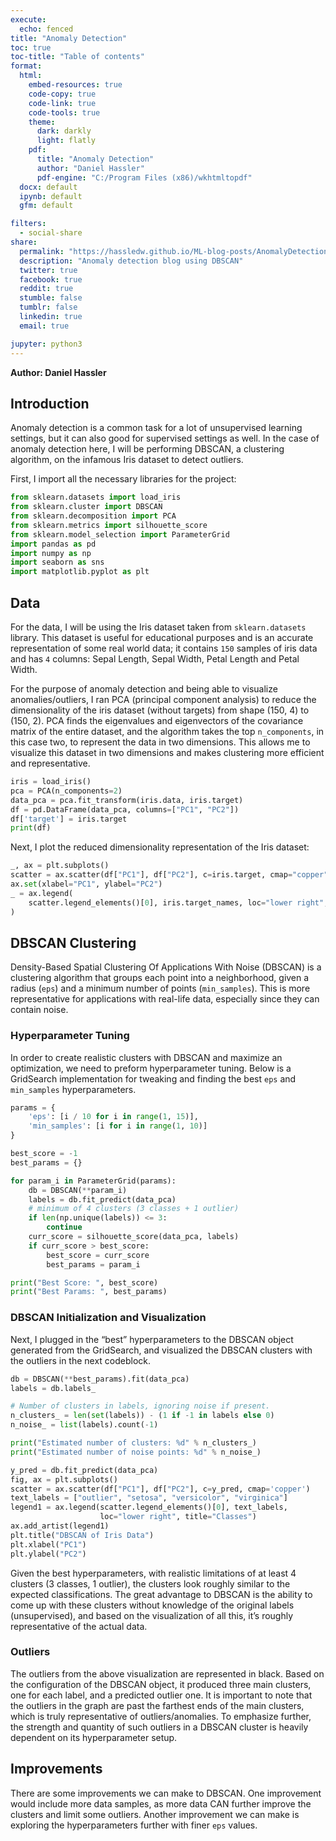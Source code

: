 ---
execute:
  echo: fenced
title: "Anomaly Detection"
toc: true
toc-title: "Table of contents"
format:
  html:
    embed-resources: true
    code-copy: true
    code-link: true
    code-tools: true
    theme:
      dark: darkly
      light: flatly
    pdf:
      title: "Anomaly Detection"
      author: "Daniel Hassler"
      pdf-engine: "C:/Program Files (x86)/wkhtmltopdf"
  docx: default
  ipynb: default
  gfm: default

filters:
  - social-share
share:
  permalink: "https://hassledw.github.io/ML-blog-posts/AnomalyDetectionBlog/"
  description: "Anomaly detection blog using DBSCAN"
  twitter: true
  facebook: true
  reddit: true
  stumble: false
  tumblr: false
  linkedin: true
  email: true

jupyter: python3
---
<!-- title: "Comparing Decision Tree and Random Forest Classifier Performance"
format:
  html:
    code-fold: true
jupyter: python3 -->
**Author: Daniel Hassler**

<link rel="stylesheet" type="text/css" href="./index.css">
<div class="social-icons">
  <a href="https://github.com/hassledw"><i class="fab fa-github"></i></a>
  <a href="https://www.linkedin.com/in/daniel-hassler-85027a21a/"><i class="fab fa-linkedin"></i></a>
  <!-- Add more social media links/icons as needed -->
</div>

## Introduction
Anomaly detection is a common task for a lot of unsupervised learning settings, but it can also good for supervised settings as well. In the case of anomaly detection here, I will be performing DBSCAN, a clustering algorithm, on the infamous Iris dataset to detect outliers.

First, I import all the necessary libraries for the project:
```{python}
from sklearn.datasets import load_iris
from sklearn.cluster import DBSCAN
from sklearn.decomposition import PCA
from sklearn.metrics import silhouette_score
from sklearn.model_selection import ParameterGrid
import pandas as pd
import numpy as np
import seaborn as sns
import matplotlib.pyplot as plt
```

## Data
For the data, I will be using the Iris dataset taken from `sklearn.datasets` library. This dataset is useful for educational purposes and is an accurate representation of some real world data; it contains `150` samples of iris data and has `4` columns: Sepal Length, Sepal Width, Petal Length and Petal Width.

For the purpose of anomaly detection and being able to visualize anomalies/outliers, I ran PCA (principal component analysis) to reduce the dimensionality of the iris dataset (without targets) from shape (150, 4) to (150, 2). PCA finds the eigenvalues and eigenvectors of the covariance matrix of the entire dataset, and the algorithm takes the top `n_components`, in this case two, to represent the data in two dimensions. This allows me to visualize this dataset in two dimensions and makes clustering more efficient and representative.

```{python}
iris = load_iris()
pca = PCA(n_components=2)
data_pca = pca.fit_transform(iris.data, iris.target)
df = pd.DataFrame(data_pca, columns=["PC1", "PC2"])
df['target'] = iris.target
print(df)
```

Next, I plot the reduced dimensionality representation of the Iris dataset:
```{python}
_, ax = plt.subplots()
scatter = ax.scatter(df["PC1"], df["PC2"], c=iris.target, cmap="copper")
ax.set(xlabel="PC1", ylabel="PC2")
_ = ax.legend(
    scatter.legend_elements()[0], iris.target_names, loc="lower right", title="Classes"
)
```

## DBSCAN Clustering
Density-Based Spatial Clustering Of Applications With Noise (DBSCAN) is a clustering algorithm that groups each point into a neighborhood, given a radius (`eps`) and a minimum number of points (`min_samples`). This is more representative for applications with real-life data, especially since they can contain noise.

### Hyperparameter Tuning
In order to create realistic clusters with DBSCAN and maximize an optimization, we need to preform hyperparameter tuning. Below is a GridSearch implementation for tweaking and finding the best `eps` and `min_samples` hyperparameters. 

```{python}
params = {
    'eps': [i / 10 for i in range(1, 15)],
    'min_samples': [i for i in range(1, 10)]
}

best_score = -1
best_params = {}

for param_i in ParameterGrid(params):
    db = DBSCAN(**param_i)
    labels = db.fit_predict(data_pca)
    # minimum of 4 clusters (3 classes + 1 outlier)
    if len(np.unique(labels)) <= 3:
        continue
    curr_score = silhouette_score(data_pca, labels)
    if curr_score > best_score:
        best_score = curr_score
        best_params = param_i

print("Best Score: ", best_score)
print("Best Params: ", best_params)
```

### DBSCAN Initialization and Visualization
Next, I plugged in the "best" hyperparameters to the DBSCAN object generated from the GridSearch, and visualized the DBSCAN clusters with the outliers in the next codeblock.
```{python}
db = DBSCAN(**best_params).fit(data_pca)
labels = db.labels_

# Number of clusters in labels, ignoring noise if present.
n_clusters_ = len(set(labels)) - (1 if -1 in labels else 0)
n_noise_ = list(labels).count(-1)

print("Estimated number of clusters: %d" % n_clusters_)
print("Estimated number of noise points: %d" % n_noise_)
```

```{python}
y_pred = db.fit_predict(data_pca)
fig, ax = plt.subplots()
scatter = ax.scatter(df["PC1"], df["PC2"], c=y_pred, cmap='copper')
text_labels = ["outlier", "setosa", "versicolor", "virginica"]
legend1 = ax.legend(scatter.legend_elements()[0], text_labels,
                    loc="lower right", title="Classes")
ax.add_artist(legend1)
plt.title("DBSCAN of Iris Data")
plt.xlabel("PC1")
plt.ylabel("PC2")

```

Given the best hyperparameters, with realistic limitations of at least 4 clusters (3 classes, 1 outlier), the clusters look roughly similar to the expected classifications. The great advantage to DBSCAN is the ability to come up with these clusters without knowledge of the original labels (unsupervised), and based on the visualization of all this, it's roughly representative of the actual data.

### Outliers
The outliers from the above visualization are represented in black. Based on the configuration of the DBSCAN object, it produced three main clusters, one for each label, and a predicted outlier one. It is important to note that the outliers in the graph are past the farthest ends of the main clusters, which is truly representative of outliers/anomalies. To emphasize further, the strength and quantity of such outliers in a DBSCAN cluster is heavily dependent on its hyperparameter setup.

## Improvements
There are some improvements we can make to DBSCAN. One improvement would include more data samples, as more data CAN further improve the clusters and limit some outliers. Another improvement we can make is exploring the hyperparameters further with finer `eps` values.
